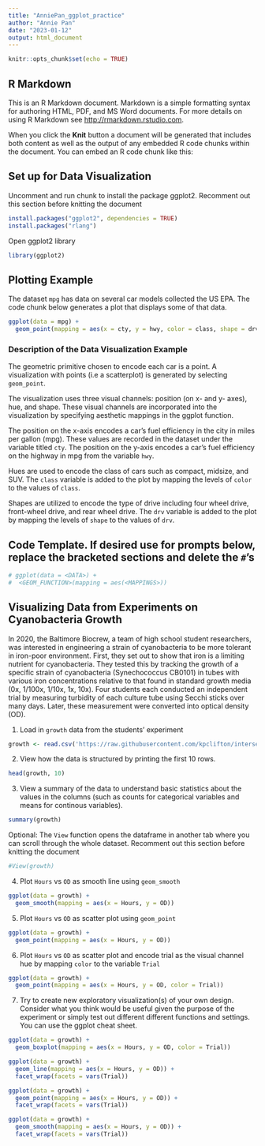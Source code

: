 ```yaml
---
title: "AnniePan_ggplot_practice"
author: "Annie Pan"
date: "2023-01-12"
output: html_document
---
```


```r
knitr::opts_chunk$set(echo = TRUE)
```

## R Markdown

This is an R Markdown document. Markdown is a simple formatting syntax for authoring HTML, PDF, and MS Word documents. For more details on using R Markdown see <http://rmarkdown.rstudio.com>.

When you click the **Knit** button a document will be generated that includes both content as well as the output of any embedded R code chunks within the document. You can embed an R code chunk like this:

## Set up for Data Visualization

Uncomment and run chunk to install the package ggplot2. Recomment out this section before knitting the document
```r
install.packages("ggplot2", dependencies = TRUE)
install.packages("rlang")
```

Open ggplot2 library
```r
library(ggplot2)
```

## Plotting Example

The dataset `mpg` has data on several car models collected the US EPA. The code chunk below generates a plot that displays some of that data.

```r
ggplot(data = mpg) +
  geom_point(mapping = aes(x = cty, y = hwy, color = class, shape = drv))
```

### Description of the Data Visualization Example
The geometric primitive chosen to encode each car is a point. A visualization with points (i.e a scatterplot) is generated by selecting `geom_point`.

The visualization uses three visual channels: position (on x- and y- axes), hue, and shape. These visual channels are incorporated into the visualization by specifying aesthetic mappings in the ggplot function.

The position on the x-axis encodes a car’s fuel efficiency in the city in miles per gallon (mpg).  These values are recorded in the dataset under the variable titled `cty`. The position on the y-axis encodes a car’s fuel efficiency on the highway in mpg from the variable `hwy`.

Hues are used to encode the class of cars such as compact, midsize, and SUV. The `class` variable is added to the plot by mapping the levels of `color` to the values of `class`.

Shapes are utilized to encode the type of drive including four wheel drive, front-wheel drive, and rear wheel drive. The `drv` variable is added to the plot by mapping the levels of `shape` to the values of `drv`.

## Code Template. If desired use for prompts below, replace the bracketed sections and delete the `#`'s
```r
# ggplot(data = <DATA>) + 
#  <GEOM_FUNCTION>(mapping = aes(<MAPPINGS>))
```

## Visualizing Data from Experiments on Cyanobacteria Growth

In 2020, the Baltimore Biocrew, a team of high school student researchers, was interested in engineering a strain of cyanobacteria to be more tolerant in iron-poor environment. First, they set out to show that iron is a limiting nutrient for cyanobacteria. They tested this by tracking the growth of a specific strain of cyanobacteria (Synechococcus CB0101) in tubes with various iron concentrations relative to that found in standard growth media (0x, 1/100x, 1/10x, 1x, 10x). Four students each conducted an independent trial by measuring turbidity of each culture tube using Secchi sticks over many days. Later, these measurement were converted into optical density (OD).  

1. Load in `growth` data from the students' experiment
```r
growth <- read.csv('https://raw.githubusercontent.com/kpclifton/intersession_data_2023/main/code/day4/cyanobacteria_growth.csv')
```

2. View how the data is structured by printing the first 10 rows.
```r
head(growth, 10)
```

3. View a summary of the data to understand basic statistics about the values in the columns (such as counts for categorical variables and means for continous variables).
```r
summary(growth)
```

Optional: The `View` function opens the dataframe in another tab where you can scroll through the whole dataset. Recomment out this section before knitting the document
```r
#View(growth)
```

4. Plot `Hours` vs `OD` as smooth line using `geom_smooth`
```r
ggplot(data = growth) +
  geom_smooth(mapping = aes(x = Hours, y = OD))
```

5. Plot `Hours` vs `OD` as scatter plot using `geom_point`
```r
ggplot(data = growth) +
  geom_point(mapping = aes(x = Hours, y = OD))
```


6. Plot `Hours` vs `OD` as scatter plot and encode trial as the visual channel hue by mapping `color` to the variable `Trial`
```r
ggplot(data = growth) +
  geom_point(mapping = aes(x = Hours, y = OD, color = Trial))
```


7. Try to create new exploratory visualization(s) of your own design. Consider what you think would be useful given the purpose of the experiment or simply test out different different functions and settings. You can use the ggplot cheat sheet.

```r
ggplot(data = growth) +
  geom_boxplot(mapping = aes(x = Hours, y = OD, color = Trial))
```

```r
ggplot(data = growth) +
  geom_line(mapping = aes(x = Hours, y = OD)) +
  facet_wrap(facets = vars(Trial))
```

```r
ggplot(data = growth) +
  geom_point(mapping = aes(x = Hours, y = OD)) +
  facet_wrap(facets = vars(Trial))
```
```r
ggplot(data = growth) +
  geom_smooth(mapping = aes(x = Hours, y = OD)) +
  facet_wrap(facets = vars(Trial))
```